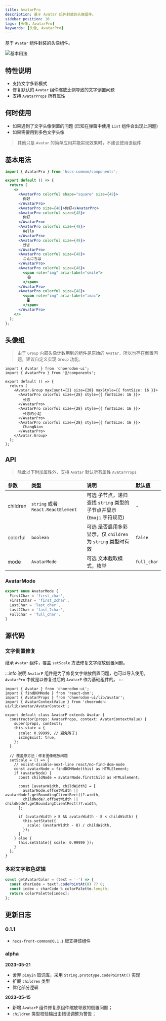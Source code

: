 ```yaml
---
title: AvatarPro
description: 基于 Avatar 组件封装的头像组件。
sidebar_position: 10
tags: [头像, AvatarPro]
keywords: [头像, AvatarPro]
---
```


基于 `Avatar` 组件封装的头像组件。

![基本用法](./images/avatar-pro.png)

## 特性说明

- 支持文字多彩模式
- 修复默认的 `Avatar` 组件缩放比例导致的文字倒置问题
- 支持 `AvatarProps` 所有属性

## 何时使用

- 如果遇到了文字头像倒置的问题 (已知在弹窗中使用 `List` 组件会出现此问题)
- 如果需要用到多色文字头像

> 其他只是 `Avatar` 的简单应用并能实现效果时，不建议使用该组件

## 基本用法

```jsx showLineNumbers
import { AvatarPro } from 'hscs-common/components';

export default () => {
  return (
    <>
      <AvatarPro colorful shape="square" size={48}>
        你好
      </AvatarPro>
      <AvatarPro size={48}>你好</AvatarPro>
      <AvatarPro colorful size={48}>
        你好
      </AvatarPro>
      <AvatarPro colorful size={48}>
        Hello
      </AvatarPro>
      <AvatarPro colorful size={48}>
        안녕
      </AvatarPro>
      <AvatarPro colorful size={48}>
        こんにちは
      </AvatarPro>
      <AvatarPro colorful size={48}>
        <span role="img" aria-label="smile">
          😄
        </span>
      </AvatarPro>
      <AvatarPro colorful size={48}>
        <span role="img" aria-label="imac">
          🖥️
        </span>
      </AvatarPro>
    </>
  );
};
```

## 头像组

> 由于 `Group` 内部头像计数用到的组件是原始的 `Avatar`，所以也存在倒置问题，建议自定义实现 `Group` 功能。

```tsx
import { Avatar } from 'choerodon-ui';
import { AvatarPro } from '@/components';

export default () => {
  return (
    <Avatar.Group maxCount={2} size={28} maxStyle={{ fontSize: 16 }}>
      <AvatarPro colorful size={28} style={{ fontSize: 16 }}>
        长念
      </AvatarPro>
      <AvatarPro colorful size={28} style={{ fontSize: 16 }}>
        长念的小站
      </AvatarPro>
      <AvatarPro colorful size={28} style={{ fontSize: 16 }}>
        ChangNian
      </AvatarPro>
    </Avatar.Group>
  );
};
```

## API

> 除此以下附加属性外，支持 `Avatar` 默认所有属性 `AvatarProps`

| 参数     | 类型                               | 说明                                                                                        | 默认值      |
| :------- | :--------------------------------- | :------------------------------------------------------------------------------------------ | :---------- |
| children | `string` 或者 `React.ReactElement` | <Highlight>可选</Highlight> 子节点，递归查找 `string` 类型的子节点并显示 (`Emoji` 字符规范) | -           |
| colorful | `boolean`                          | <Highlight>可选</Highlight> 是否启用多彩显示，仅 `children` 为 `string` 类型时有效          | `false`     |
| mode     | `AvatarMode`                       | <Highlight>可选</Highlight> 文本截取模式，枚举                                              | `full_char` |

### AvatarMode

```ts
export enum AvatarMode {
  FirstChar = 'first_char',
  First2Char = 'first_2char',
  LastChar = 'last_char',
  Last2Char = 'last_2char',
  FullChar = 'full_char',
}
```

## 源代码

### 文字倒置修复

继承 `Avatar` 组件，覆盖 `setScale` 方法修复文字缩放倒置问题。

:::info 说明
`AvatarP` 组件是为了修复文字缩放倒置问题，也可以导入使用，`AvatarPro` 中就是以修复过后的 `AvatarP` 作为基础组件的。
:::

```tsx {22-25,29} showLineNumbers title=AvatarP.tsx
import { Avatar } from 'choerodon-ui';
import { findDOMNode } from 'react-dom';
import { AvatarProps } from 'choerodon-ui/lib/avatar';
import { AvatarContextValue } from 'choerodon-ui/lib/avatar/AvatarContext';

export default class AvatarP extends Avatar {
  constructor(props: AvatarProps, context: AvatarContextValue) {
    super(props, context);
    this.state = {
      scale: 0.99999, // 避免等于1
      isImgExist: true,
    };
  }

  // 覆盖原方法：修复图像缩放问题
  setScale = () => {
    // eslint-disable-next-line react/no-find-dom-node
    const avatarNode = findDOMNode(this) as HTMLElement;
    if (avatarNode) {
      const childNode = avatarNode.firstChild as HTMLElement;

      const [avatarWidth, childWidth] = [
        avatarNode.offsetWidth || avatarNode?.getBoundingClientRect()?.width,
        childNode?.offsetWidth || childNode?.getBoundingClientRect()?.width,
      ];

      if (avatarWidth > 8 && avatarWidth - 8 < childWidth) {
        this.setState({
          scale: (avatarWidth - 8) / childWidth,
        });
      }
    } else {
      this.setState({ scale: 0.99999 });
    }
  };
}
```

### 多彩文字取色逻辑

```js
const getAvatarColor = (text = '-') => {
  const charCode = text?.codePointAt(0) ?? 0;
  const index = charCode % colorPalette.length;
  return colorPalette[index];
};
```

## 更新日志

### 0.1.1

- `hscs-front-common@0.1.1` 起支持该组件

### alpha

**2023-05-21**

- 舍弃 `pinyin` 取词库，采用 `String.prototype.codePointAt()` 实现
- 扩展 `children` 类型
- 优化部分逻辑

**2023-05-15**

- 新增 `AvatarP` 组件修复原组件缩放导致的倒置问题；
- `children` 类型校验输出由错误调整为警告；
